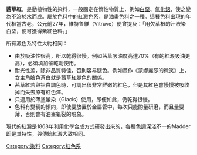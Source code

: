 {{多個問題|
{{dead end|time=2016-10-22T08:12:45+00:00}}
{{unreferenced|time=2016-10-22T04:52:45+00:00}}
{{Cleanup rewrite|time=2020-08-26T12:27:46+00:00}}
}}
'''茜草紅'''，是動植物性的染料，一般固定在惰性物質上，例如[[白堊|白堊]]、[[氧化鋁|氧化鋁]]，使之變為不溶於水而成。屬於色料中的紅澱色系，是油畫色料之一種。這種色料出現的年代相當古老，公元前27年，維特魯維（Vitruve）便曾提及：「用欠草根的汁液染白堊，便可獲得紫紅色料。」

所有澱色系特性大約相同：
* 由於吸油性很高，所以乾得很慢。例如茜草吸油度高達70%（有的紅澱吸油更高），必須填加催乾劑使用。
* 耐光性差，除非品質特佳，否則容易腿色。例如畫作《蒙娜麗莎的微笑》上，女主角臉色蒼白就是茜草紅腿色的關係。
* 茜草紅若與铅白調色時，可調出很非常鮮嫩的紅色，但是其紅色會慢慢被吸收掉而失去原有紅色澤。
* 只適用於薄塗暈染（Glacis）使用，即便如此，仍乾得很慢。
* 色料有變稠的傾向，即使要放置於金屬管中，每次只能酌量研磨，而且量要薄，否則會有油畫龜裂的現象。

現代的紅澱是1868年利用化學合成方式研發出來的，各種色調深淺不一的Madder即是其特性，與傳統紅澱大致相同。

[[Category:染料|Category:染料]]
[[Category:紅色系|Category:紅色系]]